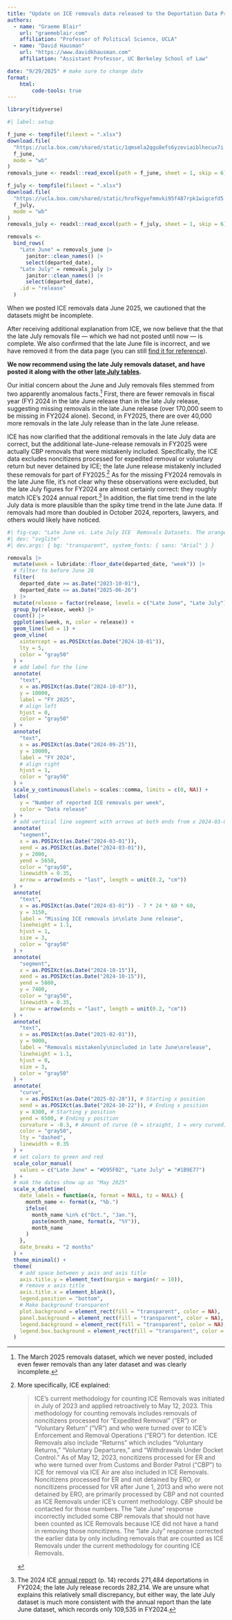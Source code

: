 ```yaml
---
title: "Update on ICE removals data released to the Deportation Data Project"
authors:
  - name: "Graeme Blair"
    url: "graemeblair.com"
    affiliation: "Professor of Political Science, UCLA"
  - name: "David Hausman"
    url: "https://www.davidkhausman.com"
    affiliation: "Assistant Professor, UC Berkeley School of Law"

date: "9/29/2025" # make sure to change date
format: 
    html:
        code-tools: true
---
```


```r
library(tidyverse)
```

```r
#| label: setup

f_june <- tempfile(fileext = ".xlsx")
download.file(
  "https://ucla.box.com/shared/static/1qmsmla2qgu8efs6yzeviaiblhecux7i.xlsx",
  f_june,
  mode = "wb"
)
removals_june <- readxl::read_excel(path = f_june, sheet = 1, skip = 6)

f_july <- tempfile(fileext = ".xlsx")
download.file(
  "https://ucla.box.com/shared/static/hrofkgyefmmvki95f487rpk1wigcefd5.xlsx",
  f_july,
  mode = "wb"
)
removals_july <- readxl::read_excel(path = f_july, sheet = 1, skip = 6)

removals <-
  bind_rows(
    "Late June" = removals_june |>
      janitor::clean_names() |>
      select(departed_date),
    "Late July" = removals_july |>
      janitor::clean_names() |>
      select(departed_date),
    .id = "release"
  )
```

When we posted ICE removals data June 2025, we cautioned that the datasets might be incomplete. 

After receiving additional explanation from ICE, we now believe that the that the late July removals file --- which we had not posted until now --- is complete.  We also confirmed that the late June file is incorrect, and we have removed it from the data page (you can still [find it for reference](https://ucla.box.com/shared/static/1qmsmla2qgu8efs6yzeviaiblhecux7i.xlsx)).

**We now recommend using the late July removals dataset, and have posted it along with the other [late July tables](/data/ice.html).**

Our initial concern about the June and July removals files stemmed from two apparently anomalous facts.^[The March 2025 removals dataset, which we never posted, included even fewer removals than any later dataset and was clearly incomplete.] First, there are fewer removals in fiscal year (FY) 2024 in the late June release than in the late July release, suggesting missing removals in the late June release (over 170,000 seem to be missing in FY2024 alone). Second, in FY2025, there are over 40,000 more removals in the late July release than in the late June release. 

ICE has now clarified that the additional removals in the late July data are correct, but the additional late-June-release removals in FY2025 were actually CBP removals that were mistakenly included. Specifically, the ICE data excludes noncitizens processed for expedited removal or voluntary return but never detained by ICE; the late June release mistakenly included these removals for part of FY2025.[^1] As for the missing FY2024 removals in the late June file, it's not clear why these observations were excluded, but the late July figures for FY2024 are almost certainly correct: they roughly match ICE's 2024 annual report.^[The 2024 ICE [annual report](https://www.ice.gov/doclib/eoy/iceAnnualReportFY2024.pdf) (p. 14) records 271,484 deportations in FY2024; the late July release records 282,214. We are unsure what explains this relatively small discrepancy, but either way, the late July dataset is much more consistent with the annual report than the late June dataset, which records only 109,535 in FY2024.] In addition, the flat time trend in the late July data is more plausible than the spiky time trend in the late June data. If removals had more than doubled in October 2024, reporters, lawyers, and others would likely have noticed.

```r
#| fig-cap: "Late June vs. Late July ICE  Removals Datasets. The orange line shows the time trend in ICE removals according to the late July release; the blue line shows the same trend according to the late June release. For both FY2024 and FY2025, the orange line more plausibly captures the trend in removals, which did not include a spike at the beginning of October 2024."
#| dev: "svglite"
#| dev.args: { bg: "transparent", system_fonts: { sans: "Arial" } }

removals |>
  mutate(week = lubridate::floor_date(departed_date, "week")) |>
  # filter to before June 28
  filter(
    departed_date >= as.Date("2023-10-01"),
    departed_date <= as.Date("2025-06-26")
  ) |>
  mutate(release = factor(release, levels = c("Late June", "Late July"))) |>
  group_by(release, week) |>
  count() |>
  ggplot(aes(week, n, color = release)) +
  geom_line(lwd = 1) +
  geom_vline(
    xintercept = as.POSIXct(as.Date("2024-10-01")),
    lty = 5,
    color = "gray50"
  ) +
  # add label for the line
  annotate(
    "text",
    x = as.POSIXct(as.Date("2024-10-07")),
    y = 10000,
    label = "FY 2025",
    # align left
    hjust = 0,
    color = "gray50"
  ) +
  annotate(
    "text",
    x = as.POSIXct(as.Date("2024-09-25")),
    y = 10000,
    label = "FY 2024",
    # align right
    hjust = 1,
    color = "gray50"
  ) +
  scale_y_continuous(labels = scales::comma, limits = c(0, NA)) +
  labs(
    y = "Number of reported ICE removals per week",
    color = "Data release"
  ) +
  # add vertical line segment with arrows at both ends from x 2024-03-01 from y = 2000 to y = 5000 dashed
  annotate(
    "segment",
    x = as.POSIXct(as.Date("2024-03-01")),
    xend = as.POSIXct(as.Date("2024-03-01")),
    y = 2000,
    yend = 5650,
    color = "gray50",
    linewidth = 0.35,
    arrow = arrow(ends = "last", length = unit(0.2, "cm"))
  ) +
  annotate(
    "text",
    x = as.POSIXct(as.Date("2024-03-01")) - 7 * 24 * 60 * 60,
    y = 3150,
    label = "Missing ICE removals in\nlate June release",
    lineheight = 1.1,
    hjust = 1,
    size = 3,
    color = "gray50"
  ) +
  annotate(
    "segment",
    x = as.POSIXct(as.Date("2024-10-15")),
    xend = as.POSIXct(as.Date("2024-10-15")),
    yend = 5800,
    y = 7400,
    color = "gray50",
    linewidth = 0.35,
    arrow = arrow(ends = "last", length = unit(0.2, "cm"))
  ) +
  annotate(
    "text",
    x = as.POSIXct(as.Date("2025-02-01")),
    y = 9000,
    label = "Removals mistakenly\nincluded in late June\nrelease",
    lineheight = 1.1,
    hjust = 0,
    size = 3,
    color = "gray50"
  ) +
  annotate(
    "curve",
    x = as.POSIXct(as.Date("2025-02-28")), # Starting x position
    xend = as.POSIXct(as.Date("2024-10-22")), # Ending x position
    y = 8300, # Starting y position
    yend = 6500, # Ending y position
    curvature = -0.3, # Amount of curve (0 = straight, 1 = very curved)
    color = "gray50",
    lty = "dashed",
    linewidth = 0.35
  ) +
  # set colors to green and red
  scale_color_manual(
    values = c("Late June" = "#D95F02", "Late July" = "#1B9E77")
  ) +
  # mak the dates show up as "May 2025"
  scale_x_datetime(
    date_labels = function(x, format = NULL, tz = NULL) {
      month_name <- format(x, "%b.")
      ifelse(
        month_name %in% c("Oct.", "Jan."),
        paste(month_name, format(x, "%Y")),
        month_name
      )
    },
    date_breaks = "2 months"
  ) +
  theme_minimal() +
  theme(
    # add space between y axis and axis title
    axis.title.y = element_text(margin = margin(r = 10)),
    # remove x axis title
    axis.title.x = element_blank(),
    legend.position = "bottom",
    # Make background transparent
    plot.background = element_rect(fill = "transparent", color = NA),
    panel.background = element_rect(fill = "transparent", color = NA),
    legend.background = element_rect(fill = "transparent", color = NA),
    legend.box.background = element_rect(fill = "transparent", color = NA)
  )
```



[^1]: More specifically, ICE explained: 

    > ICE’s current methodology for counting ICE Removals was initiated in July of 2023 and applied retroactively to May 12, 2023. This methodology for counting removals includes removals of noncitizens processed for “Expedited Removal” (“ER”) or “Voluntary Return” (“VR”) and who were turned over to ICE’s Enforcement and Removal Operations (“ERO”) for detention. ICE Removals also include “Returns” which includes “Voluntary Returns,” “Voluntary Departures,” and “Withdrawals Under Docket Control.” As of May 12, 2023, noncitizens processed for ER and who were turned over from Customs and Border Patrol (“CBP”) to ICE for removal via ICE Air are also included in ICE Removals. Noncitizens processed for ER and not detained by ERO, or noncitizens processed for VR after June 1, 2013 and who were not detained by ERO, are primarily processed by CBP and not counted as ICE Removals under ICE’s current methodology. CBP should be contacted for those numbers. The “late June” response incorrectly included some CBP removals that should not have been counted as ICE Removals because ICE did not have a hand in removing those noncitizens.  The “late July” response corrected the earlier data by only including removals that are counted as ICE Removals under the current methodology for counting ICE Removals.


